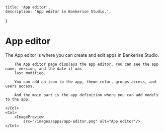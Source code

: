 
    title: 'App editor',
    description: 'App editor in Bankerise Studio.',
}

# App editor

The App editor is where you can create and edit apps in Bankerise Studio.

<Row>
    <Col>

        The App editor page displays the app editor. You can see the app name, version, and the date it was
        last modified.

        You can add an icon to the app, theme color, groups access, and users access.

        And the main part is the app definition where you can add models to the app.

    </Col>
    <Col>
        <ImagePreview
            src="/images/apps/app-editor.png" alt="App editor"/>
    </Col>

</Row>
